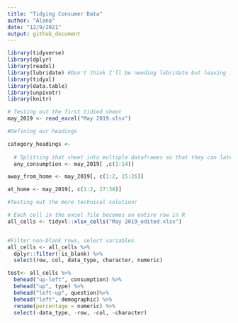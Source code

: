 ```yaml
---
title: "Tidying Consumer Data"
author: "Alana"
date: "12/9/2021"
output: github_document
---
```


```r
library(tidyverse)
library(dplyr)
library(readxl)
library(lubridate) #Don't think I'll be needing lubridate but leaving it in for now
library(tidyxl)
library(data.table)
library(unpivotr)
library(knitr)
```

``` r

# Testing out the first tidied sheet
may_2019 <- read_excel("May 2019.xlsx")

#Defining our headings

category_headings <- 
  
  # Splitting that sheet into multiple dataframes so that they can later be merged
  any_consumption <- may_2019[ ,c(1:14)]

away_from_home <- may_2019[, c(1:2, 15:26)]

at_home <- may_2019[, c(1:2, 27:38)]
```



```r
#Testing out the more technical solution!

# Each cell in the excel file becomes an entire row in R
all_cells <- tidyxl::xlsx_cells("May 2019_edited.xlsx")


#Filter non-blank rows, select variables
all_cells <- all_cells %>%
  dplyr::filter(!is_blank) %>%
  select(row, col, data_type, character, numeric)

test<- all_cells %>%
  behead("up-left", consumption) %>%
  behead("up", type) %>%
  behead("left-up", question)%>%
  behead("left", demographic) %>%
  rename(percentage = numeric) %>%
  select(-data_type, -row, -col, -character)

```
